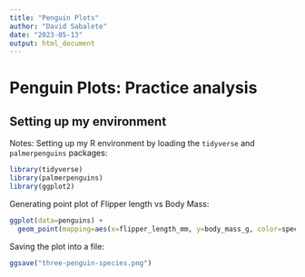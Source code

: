 ```yaml
---
title: "Penguin Plots"
author: "David Sabalete"
date: "2023-05-13"
output: html_document
---
```


# Penguin Plots: Practice analysis

## Setting up my environment

Notes: Setting up my R environment by loading the `tidyverse` and `palmerpenguins` packages:

```r
library(tidyverse)
library(palmerpenguins)
library(ggplot2)
```

Generating point plot of Flipper length vs Body Mass:

```r
ggplot(data=penguins) +
  geom_point(mapping=aes(x=flipper_length_mm, y=body_mass_g, color=species))
```

Saving the plot into a file:

```r
ggsave("three-penguin-species.png")
```

